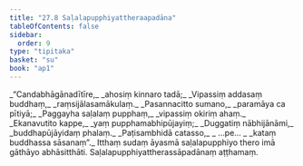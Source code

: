 ```yaml
---
title: "27.8 Saḷalapupphiyattheraapadāna"
tableOfContents: false
sidebar:
  order: 9
type: "tipitaka"
basket: "su"
book: "ap1"
---
```



<DynamicBreadcrumb />

<Division number="30" book="ap1">

<Paragraph number="3201" type="verses" book="ap1">
_“Candabhāgānadītīre,_  
_ahosiṃ kinnaro tadā;_  
_Vipassiṃ addasaṃ buddhaṃ,_  
_raṃsijālasamākulaṃ._  

</Paragraph>

</Division>
<Division number="31" book="ap1">

<Paragraph number="3202" type="verses" book="ap1">
_Pasannacitto sumano,_  
_paramāya ca pītiyā;_  
_Paggayha saḷalaṃ pupphaṃ,_  
_vipassiṃ okiriṃ ahaṃ._  

</Paragraph>

</Division>
<Division number="32" book="ap1">

<Paragraph number="3203" type="verses" book="ap1">
_Ekanavutito kappe,_  
_yaṃ pupphamabhipūjayiṃ;_  
_Duggatiṃ nābhijānāmi,_  
_buddhapūjāyidaṃ phalaṃ._  

</Paragraph>

</Division>
<Division number="33" book="ap1">

<Paragraph number="3204" type="verses" book="ap1">
_Paṭisambhidā catasso,_  
_ …pe… _  
_kataṃ buddhassa sāsanaṃ”._  

</Paragraph>

<Paragraph number="3205" book="ap1">
Itthaṃ sudaṃ āyasmā saḷalapupphiyo thero imā gāthāyo abhāsitthāti.

</Paragraph>
</Division>

<Paragraph number="3206" type="center" book="ap1">
Saḷalapupphiyattherassāpadānaṃ aṭṭhamaṃ.
</Paragraph>